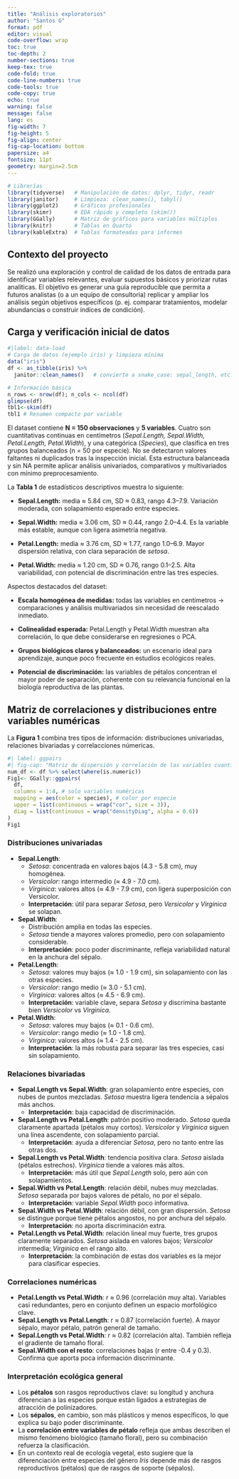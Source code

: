 ```yaml
---
title: "Análisis exploratorios"
author: "Santos G"
format: pdf
editor: visual
code-overflow: wrap
toc: true
toc-depth: 2
number-sections: true
keep-tex: true
code-fold: true
code-line-numbers: true
code-tools: true
code-copy: true
echo: true
warning: false
message: false
lang: es
fig-width: 7
fig-height: 5
fig-align: center
fig-cap-location: bottom
papersize: a4
fontsize: 11pt
geometry: margin=2.5cm
---
```


```r
# Librerías 
library(tidyverse)   # Manipulación de datos: dplyr, tidyr, readr
library(janitor)     # Limpieza: clean_names(), tabyl()
library(ggplot2)     # Gráficos profesionales
library(skimr)       # EDA rápido y completo (skim())
library(GGally)      # Matriz de gráficos para variables múltiples
library(knitr)       # Tablas en Quarto
library(kableExtra)  # Tablas formateadas para informes
```

## Contexto del proyecto

Se realizó una exploración y control de calidad de los datos de entrada para identificar variables relevantes, evaluar supuestos básicos y priorizar rutas analíticas. El objetivo es generar una guía reproducible que permita a futuros analistas (o a un equipo de consultoría) replicar y ampliar los análisis según objetivos específicos (p. ej. comparar tratamientos, modelar abundancias o construir índices de condición).

## Carga y verificación inicial de datos

```r
#|label: data-load
# Carga de datos (ejemplo iris) y limpieza mínima
data("iris")
df <- as_tibble(iris) %>% 
  janitor::clean_names()   # convierte a snake_case: sepal_length, etc.

# Información básica
n_rows <- nrow(df); n_cols <- ncol(df)
glimpse(df)
tbl1<-skim(df) 
tbl1 # Resumen compacto por variable
```

El dataset contiene **N = 150 observaciones** y **5 variables**. Cuatro son cuantitativas continuas en centímetros (*Sepal.Length, Sepal.Width, Petal.Length, Petal.Width*), y una categórica (*Species*), que clasifica en tres grupos balanceados (n = 50 por especie). No se detectaron valores faltantes ni duplicados tras la inspección inicial. Esta estructura balanceada y sin NA permite aplicar análisis univariados, comparativos y multivariados con mínimo preprocesamiento.

La **Tabla 1** de estadísticos descriptivos muestra lo siguiente:

-    **Sepal.Length:** media ≈ 5.84 cm, SD ≈ 0.83, rango 4.3–7.9. Variación moderada, con solapamiento esperado entre especies.

-   **Sepal.Width:** media ≈ 3.06 cm, SD ≈ 0.44, rango 2.0–4.4. Es la variable más estable, aunque con ligera asimetría negativa.

-   **Petal.Length:** media ≈ 3.76 cm, SD ≈ 1.77, rango 1.0–6.9. Mayor dispersión relativa, con clara separación de *setosa*.

-   **Petal.Width:** media ≈ 1.20 cm, SD ≈ 0.76, rango 0.1–2.5. Alta variabilidad, con potencial de discriminación entre las tres especies.

Aspectos destacados del dataset:

-    **Escala homogénea de medidas:** todas las variables en centímetros → comparaciones y análisis multivariados sin necesidad de reescalado inmediato.

-    **Colinealidad esperada:** Petal.Length y Petal.Width muestran alta correlación, lo que debe considerarse en regresiones o PCA.

-    **Grupos biológicos claros y balanceados:** un escenario ideal para aprendizaje, aunque poco frecuente en estudios ecológicos reales.

-    **Potencial de discriminación:** las variables de pétalos concentran el mayor poder de separación, coherente con su relevancia funcional en la biología reproductiva de las plantas.

## Matriz de correlaciones y distribuciones entre variables numéricas

La **Figura 1** combina tres tipos de información: distribuciones univariadas, relaciones bivariadas y correlacciones númericas.

```r
#| label: ggpairs
#| fig-cap: "Matriz de dispersión y correlación de las variables cuantitativas."
num_df <- df %>% select(where(is.numeric))
Fig1<- GGally::ggpairs(
  df,
  columns = 1:4, # solo variables numéricas
  mapping = aes(color = species), # color por especie
  upper = list(continuous = wrap("cor", size = 3)),
  diag = list(continuous = wrap("densityDiag", alpha = 0.6))
)
Fig1
```

### Distribuciones univariadas

-   **Sepal.Length**:
    -   *Setosa*: concentrada en valores bajos (4.3 - 5.8 cm), muy homogénea.\
    -   *Versicolor*: rango intermedio (≈ 4.9 - 7.0 cm).\
    -   *Virginica*: valores altos (≈ 4.9 - 7.9 cm), con ligera superposición con Versicolor.\
    -   **Interpretación**: útil para separar *Setosa*, pero *Versicolor* y *Virginica* se solapan.
-   **Sepal.Width**:
    -   Distribución amplia en todas las especies.\
    -   *Setosa* tiende a mayores valores promedio, pero con solapamiento considerable.\
    -   **Interpretación**: poco poder discriminante, refleja variabilidad natural en la anchura del sépalo.
-   **Petal.Length**:
    -   *Setosa*: valores muy bajos (≈ 1.0 - 1.9 cm), sin solapamiento con las otras especies.\
    -   *Versicolor*: rango medio (≈ 3.0 - 5.1 cm).\
    -   *Virginica*: valores altos (≈ 4.5 - 6.9 cm).\
    -   **Interpretación**: variable clave, separa *Setosa* y discrimina bastante bien *Versicolor* vs *Virginica*.
-   **Petal.Width**:
    -   *Setosa*: valores muy bajos (≈ 0.1 - 0.6 cm).\
    -   *Versicolor*: rango medio (≈ 1.0 - 1.8 cm).\
    -   *Virginica*: valores altos (≈ 1.4 - 2.5 cm).\
    -   **Interpretación**: la más robusta para separar las tres especies, casi sin solapamiento.

### Relaciones bivariadas

-   **Sepal.Length vs Sepal.Width**: gran solapamiento entre especies, con nubes de puntos mezcladas. *Setosa* muestra ligera tendencia a sépalos más anchos.
    -   **Interpretación**: baja capacidad de discriminación.
-   **Sepal.Length vs Petal.Length**: patrón positivo moderado. *Setosa* queda claramente apartada (pétalos muy cortos). *Versicolor* y *Virginica* siguen una línea ascendente, con solapamiento parcial.
    -   **Interpretación**: ayuda a diferenciar *Setosa*, pero no tanto entre las otras dos.
-   **Sepal.Length vs Petal.Width**: tendencia positiva clara. *Setosa* aislada (pétalos estrechos). *Virginica* tiende a valores más altos.
    -   **Interpretación**: más útil que *Sepal.Length* solo, pero aún con solapamientos.
-   **Sepal.Width vs Petal.Length**: relación débil, nubes muy mezcladas. *Setosa* separada por bajos valores de pétalo, no por el sépalo.
    -   **Interpretación**: variable *Sepal.Width* poco informativa.
-   **Sepal.Width vs Petal.Width**: relación débil, con gran dispersión. *Setosa* se distingue porque tiene pétalos angostos, no por anchura del sépalo.
    -   **Interpretación**: no aporta discriminación extra.
-   **Petal.Length vs Petal.Width**: relación lineal muy fuerte, tres grupos claramente separados. *Setosa* aislada en valores bajos; *Versicolor* intermedia; *Virginica* en el rango alto.
    -   **Interpretación**: la combinación de estas dos variables es la mejor para clasificar especies.

### Correlaciones numéricas

-   **Petal.Length vs Petal.Width**: r ≈ 0.96 (correlación muy alta). Variables casi redundantes, pero en conjunto definen un espacio morfológico clave.\
-   **Sepal.Length vs Petal.Length**: r ≈ 0.87 (correlación fuerte). A mayor sépalo, mayor pétalo, patrón general de tamaño.\
-   **Sepal.Length vs Petal.Width**: r ≈ 0.82 (correlación alta). También refleja el gradiente de tamaño floral.\
-   **Sepal.Width con el resto**: correlaciones bajas (r entre -0.4 y 0.3). Confirma que aporta poca información discriminante.

### Interpretación ecológica general

-   Los **pétalos** son rasgos reproductivos clave: su longitud y anchura diferencian a las especies porque están ligados a estrategias de atracción de polinizadores.\
-   Los **sépalos**, en cambio, son más plásticos y menos específicos, lo que explica su bajo poder discriminante.\
-   La **correlación entre variables de pétalo** refleja que ambas describen el mismo fenómeno biológico (tamaño floral), pero su combinación refuerza la clasificación.\
-   En un contexto real de ecología vegetal, esto sugiere que la diferenciación entre especies del género *Iris* depende más de rasgos reproductivos (pétalos) que de rasgos de soporte (sépalos).
